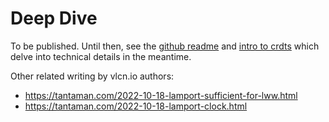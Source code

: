 
# Deep Dive

To be published. Until then, see the [github readme](https://github.com/vlcn-io/cr-sqlite#how-does-it-work) and [intro to crdts](/articles/intro-to-crdts) which delve into technical details in the meantime.

Other related writing by vlcn.io authors:

- https://tantaman.com/2022-10-18-lamport-sufficient-for-lww.html
- https://tantaman.com/2022-10-18-lamport-clock.html
